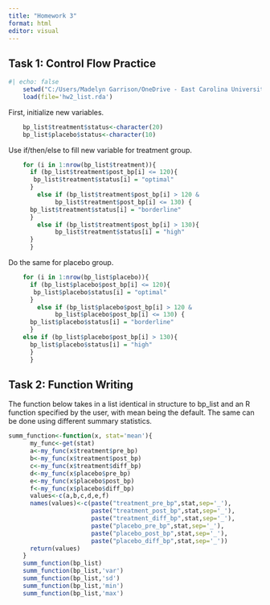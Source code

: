 ```yaml
---
title: "Homework 3"
format: html
editor: visual
---
```


## Task 1: Control Flow Practice

```r
#| echo: false
    setwd("C:/Users/Madelyn Garrison/OneDrive - East Carolina University/Desktop/Homework-3")
    load(file='hw2_list.rda')
```

First, initialize new variables.

```r
    bp_list$treatment$status<-character(20)
    bp_list$placebo$status<-character(10)
```

Use if/then/else to fill new variable for treatment group.

```r
    for (i in 1:nrow(bp_list$treatment)){
      if (bp_list$treatment$post_bp[i] <= 120){
       bp_list$treatment$status[i] = "optimal"
      }
        else if (bp_list$treatment$post_bp[i] > 120 & 
             bp_list$treatment$post_bp[i] <= 130) {
      bp_list$treatment$status[i] = "borderline" 
      }
        else if (bp_list$treatment$post_bp[i] > 130){
             bp_list$treatment$status[i] = "high" 
      }
      }
```

Do the same for placebo group.

```r
    for (i in 1:nrow(bp_list$placebo)){
      if (bp_list$placebo$post_bp[i] <= 120){
       bp_list$placebo$status[i] = "optimal"
      }
        else if (bp_list$placebo$post_bp[i] > 120 & 
             bp_list$placebo$post_bp[i] <= 130) {
      bp_list$placebo$status[i] = "borderline" 
      }
    else if (bp_list$placebo$post_bp[i] > 130){
      bp_list$placebo$status[i] = "high"
      }
      }
```

## Task 2: Function Writing

The function below takes in a list identical in structure to bp_list and an R function specified by the user, with mean being the default. The same can be done using different summary statistics.

```r
summ_function<-function(x, stat='mean'){
      my_func<-get(stat)
      a<-my_func(x$treatment$pre_bp)
      b<-my_func(x$treatment$post_bp)
      c<-my_func(x$treatment$diff_bp)
      d<-my_func(x$placebo$pre_bp)
      e<-my_func(x$placebo$post_bp)
      f<-my_func(x$placebo$diff_bp)
      values<-c(a,b,c,d,e,f)
      names(values)<-c(paste("treatment_pre_bp",stat,sep='_'),
                       paste("treatment_post_bp",stat,sep='_'),
                       paste("treatment_diff_bp",stat,sep='_'),
                       paste("placebo_pre_bp",stat,sep='_'),
                       paste("placebo_post_bp",stat,sep='_'),
                       paste("placebo_diff_bp",stat,sep='_'))
      return(values)
    }
    summ_function(bp_list)
    summ_function(bp_list,'var')
    summ_function(bp_list,'sd')
    summ_function(bp_list,'min')
    summ_function(bp_list,'max')
```
